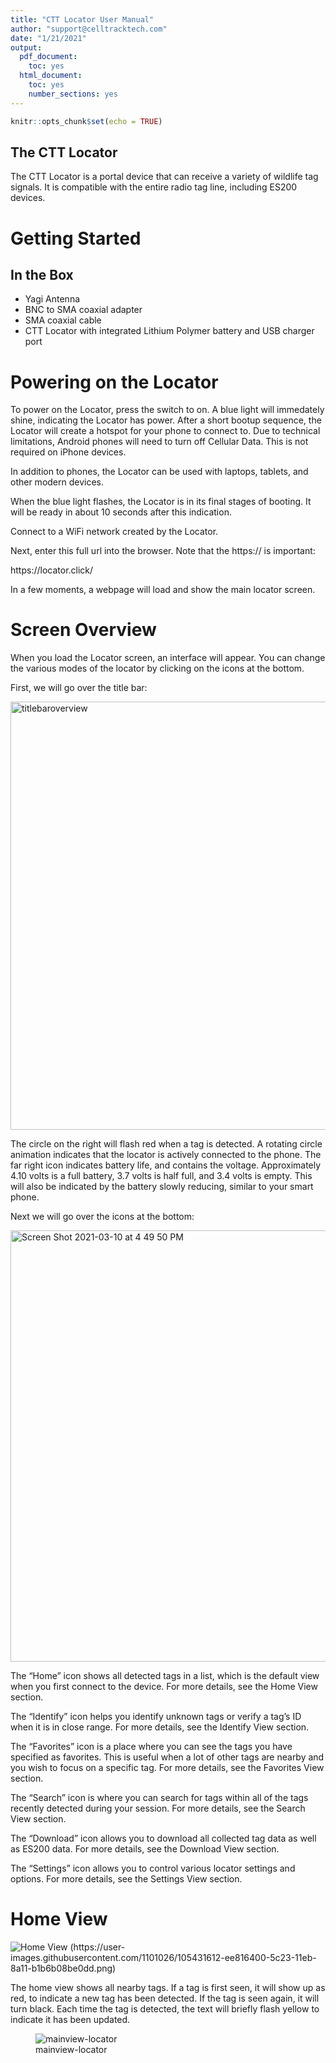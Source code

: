 ```yaml
---
title: "CTT Locator User Manual"
author: "support@celltracktech.com"
date: "1/21/2021"
output:
  pdf_document:
    toc: yes
  html_document:
    toc: yes
    number_sections: yes
---
```


```r
knitr::opts_chunk$set(echo = TRUE)
```

## The CTT Locator

The CTT Locator is a portal device that can receive a variety of wildlife tag signals. It is compatible with the entire radio tag line, including ES200 devices. 

# Getting Started

## In the Box

* Yagi Antenna
* BNC to SMA coaxial adapter
* SMA coaxial cable
* CTT Locator with integrated Lithium Polymer battery and USB charger port

# Powering on the Locator

To power on the Locator, press the switch to on. A blue light will immedately shine, indicating the Locator has power. After a short bootup sequence, the Locator will create a hotspot for your phone to connect to. Due to technical limitations, Android phones will need to turn off Cellular Data. This is not required on iPhone devices. 

In addition to phones, the Locator can be used with laptops, tablets, and other modern devices.

When the blue light flashes, the Locator is in its final stages of booting. It will be ready in about 10 seconds after this indication.

Connect to a WiFi network created by the Locator. 

Next, enter this full url into the browser. Note that the https:// is important:

https://locator.click/

In a few moments, a webpage will load and show the main locator screen. 

# Screen Overview


When you load the Locator screen, an interface will appear. You can change the various modes of the locator by clicking on the icons at the bottom.

First, we will go over the title bar:

<img width="685" alt="titlebaroverview" src="https://user-images.githubusercontent.com/1101026/110702200-37837c80-81c0-11eb-8b96-cd1b77ff5d68.png">

The circle on the right will flash red when a tag is detected. A rotating circle animation indicates that the locator is actively connected to the phone. The far right icon indicates battery life, and contains the voltage. Approximately 4.10 volts is a full battery, 3.7 volts is half full, and 3.4 volts is empty. This will also be indicated by the battery slowly reducing, similar to your smart phone. 

Next we will go over the icons at the bottom:

<img width="690" alt="Screen Shot 2021-03-10 at 4 49 50 PM" src="https://user-images.githubusercontent.com/1101026/110702544-a82a9900-81c0-11eb-84f1-a844e8c9f164.png">

The "Home" icon shows all detected tags in a list, which is the default view when you first connect to the device. For more details, see the Home View section.

The "Identify" icon helps you identify unknown tags or verify a tag's ID when it is in close range. For more details, see the Identify View section.

The "Favorites" icon is a place where you can see the tags you have specified as favorites. This is useful when a lot of other tags are nearby and you wish to focus on a specific tag. For more details, see the Favorites View section.

The "Search" icon is where you can search for tags within all of the tags recently detected during your session. For more details, see the Search View section.

The "Download" icon allows you to download all collected tag data as well as ES200 data. For more details, see the Download View section.

The "Settings" icon allows you to control various locator settings and options. For more details, see the Settings View section.

# Home View

![Home View] (https://user-images.githubusercontent.com/1101026/105431612-ee816400-5c23-11eb-8a11-b1b6b08be0dd.png)

The home view shows all nearby tags. If a tag is first seen, it will show up as red, to indicate a new tag has been detected. If the tag is seen again, it will turn black. Each time the tag is detected, the text will briefly flash yellow to indicate it has been updated.

![mainview-locator](https://user-images.githubusercontent.com/1101026/110704154-94803200-81c2-11eb-9a92-9746662533c3.jpg)


